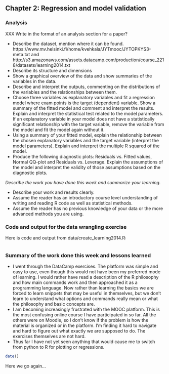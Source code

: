 ## Chapter 2: Regression and model validation

### Analysis

XXX Write in the format of an analysis section for a paper?

* Describe the dataset, mention where it can be found. https://www.mv.helsinki.fi/home/kvehkala/JYTmooc/JYTOPKYS3-meta.txt and http://s3.amazonaws.com/assets.datacamp.com/production/course_2218/datasets/learning2014.txt
* Describe its structure and dimensions
* Show a graphical overview of the data and show summaries of the variables
  in the data.
* Describe and interpret the outputs, commenting on the distributions of the
  variables and the relationships between them.
* Choose three variables as explanatory variables and fit a regression
  model where exam points is the target (dependent) variable.  Show a
  summary of the fitted model and comment and interpret the results.
  Explain and interpret the statistical test related to the model
  parameters.  If an explanatory variable in your model does not have
  a statistically significant relationship with the target variable,
  remove the variable from the model and fit the model again without
  it.
* Using a summary of your fitted model, explain the relationship between
  the chosen explanatory variables and the target variable (interpret the
  model parameters).  Explain and interpret the multiple R squared of the model.
* Produce the following diagnostic plots: Residuals vs. Fitted values,
  Normal QQ-plot and Residuals vs. Leverage.  Explain the assumptions of
  the model and interpret the validity of those assumptions based on the
  diagnostic plots.

*Describe the work you have done this week and summarize your learning.*

- Describe your work and results clearly.
- Assume the reader has an introductory course level understanding of writing and reading R code as well as statistical methods.
- Assume the reader has no previous knowledge of your data or the more advanced methods you are using.

### Code and output for the data wrangling exercise

Here is code and output from data/create_learning2014.R:

```r
```

### Summary of the work done this week and lessons learned

* I went through the DataCamp exercises.  The platform was simple and
  easy to use, even though this would not have been my preferred mode
  of learning.  I would rather have read a description of the R
  philosophy and how main commands work and then approached it as a
  programming language.  Now rather than learning the basics we are
  forced to learn snippets that may be useful in themselves, but we
  don't learn to understand what options and commands really mean or
  what the philosophy and basic concepts are.
* I am becoming increasingly frustrated with the MOOC platform.  This
  is the most confusing online course I have participated in so far.
  All the others were on Moodle, so I don't know if the problem is how
  the material is organized or in the platform.  I'm finding it hard
  to navigate and hard to figure out what exactly we are supposed to
  do.  The exercises themselves are not hard.
* Thus far I have not yet seen anything that would cause me to switch
  from python to R for plotting or regressions.


```r
date()
```

Here we go again...
